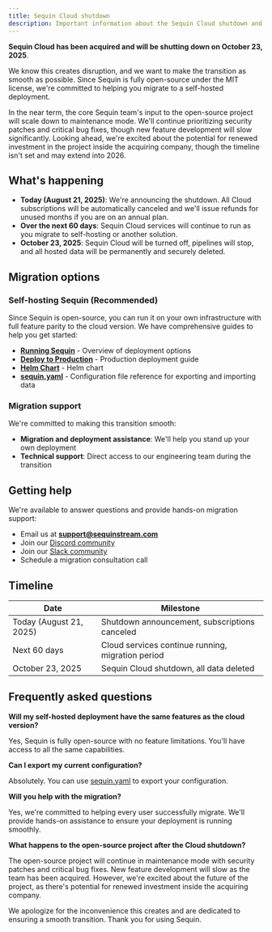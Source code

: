 ```yaml
---
title: Sequin Cloud shutdown
description: Important information about the Sequin Cloud shutdown and migration to self-hosting.
---
```


**Sequin Cloud has been acquired and will be shutting down on October 23, 2025**.

We know this creates disruption, and we want to make the transition as smooth as possible. Since Sequin is fully open-source under the MIT license, we're committed to helping you migrate to a self-hosted deployment.

In the near term, the core Sequin team's input to the open-source project will scale down to maintenance mode. We'll continue prioritizing security patches and critical bug fixes, though new feature development will slow significantly. Looking ahead, we're excited about the potential for renewed investment in the project inside the acquiring company, though the timeline isn't set and may extend into 2026.

## What's happening

- **Today (August 21, 2025)**: We're announcing the shutdown. All Cloud subscriptions will be automatically canceled and we'll issue refunds for unused months if you are on an annual plan.
- **Over the next 60 days**: Sequin Cloud services will continue to run as you migrate to self-hosting or another solution.
- **October 23, 2025**: Sequin Cloud will be turned off, pipelines will stop, and all hosted data will be permanently and securely deleted.

## Migration options

### Self-hosting Sequin (Recommended)

Since Sequin is open-source, you can run it on your own infrastructure with full feature parity to the cloud version. We have comprehensive guides to help you get started:

- **[Running Sequin](/running-sequin)** - Overview of deployment options
- **[Deploy to Production](/how-to/deploy-to-production)** - Production deployment guide
- **[Helm Chart](github.com/sequinstream/helm-chart-sequin)** - Helm chart
- **[sequin.yaml](/docs/reference/sequin-yaml)** - Configuration file reference for exporting and importing data

### Migration support

We're committed to making this transition smooth:

- **Migration and deployment assistance**: We'll help you stand up your own deployment
- **Technical support**: Direct access to our engineering team during the transition

## Getting help

We're available to answer questions and provide hands-on migration support:

- Email us at **support@sequinstream.com**
- Join our [Discord community](https://discord.gg/BV8wFXvNtY)
- Join our [Slack community](https://join.slack.com/t/sequin-community/shared_invite/zt-37begzach-4aUwR5xt_XgivdvctZDemA)
- Schedule a migration consultation call

## Timeline

| Date | Milestone |
|------|-----------|
| Today (August 21, 2025) | Shutdown announcement, subscriptions canceled |
| Next 60 days | Cloud services continue running, migration period |
| October 23, 2025 | Sequin Cloud shutdown, all data deleted |

## Frequently asked questions

**Will my self-hosted deployment have the same features as the cloud version?**

Yes, Sequin is fully open-source with no feature limitations. You'll have access to all the same capabilities.

**Can I export my current configuration?**

Absolutely. You can use [sequin.yaml](/docs/reference/sequin-yaml) to export your configuration.

**Will you help with the migration?**

Yes, we're committed to helping every user successfully migrate. We'll provide hands-on assistance to ensure your deployment is running smoothly.

**What happens to the open-source project after the Cloud shutdown?**

The open-source project will continue in maintenance mode with security patches and critical bug fixes. New feature development will slow as the team has been acquired. However, we're excited about the future of the project, as there's potential for renewed investment inside the acquiring company.

We apologize for the inconvenience this creates and are dedicated to ensuring a smooth transition. Thank you for using Sequin.
